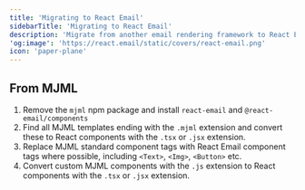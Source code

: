 ```yaml
---
title: 'Migrating to React Email'
sidebarTitle: 'Migrating to React Email'
description: 'Migrate from another email rendering framework to React Email'
'og:image': 'https://react.email/static/covers/react-email.png'
icon: 'paper-plane'
---
```



## From MJML

1. Remove the `mjml` npm package and install `react-email` and `@react-email/components`
2. Find all MJML templates ending with the `.mjml` extension and convert these to React components with the `.tsx` or `.jsx` extension.
3. Replace MJML standard component tags with React Email component tags where possible, including `<Text>`, `<Img>`, `<Button>` etc.
4. Convert custom MJML components with the `.js` extension to React components with the `.tsx` or `.jsx` extension.

<NextSteps/>
